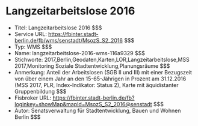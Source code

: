 # Langzeitarbeitslose 2016
- Titel: Langzeitarbeitslose 2016 $$$
- Service URL: https://fbinter.stadt-berlin.de/fb/wms/senstadt/MsozS_S2_2016 $$$
- Typ: WMS $$$
- Name: langzeitarbeitslose-2016-wms-116a9329 $$$
- Stichworte: 2017,Berlin,Geodaten,Karten,LOR,Langzeitarbeitslose,MSS 2017,Monitoring Soziale Stadtentwicklung,Planungsräume $$$
- Anmerkung: Anteil der Arbeitslosen (SGB II und III) mit einer Bezugszeit von über einem Jahr an den 15-65-Jährigen in Prozent am 31.12.2016 (MSS 2017, PLR, Index-Indikator: Status 2), Karte mit äquidistanter Gruppenbildung $$$
- Fisbroker URL: https://fbinter.stadt-berlin.de/fb?loginkey=showMap&mapId=MsozS_S2_2016@senstadt $$$
- Autor: Senatsverwaltung für Stadtentwicklung, Bauen und Wohnen Berlin $$$

